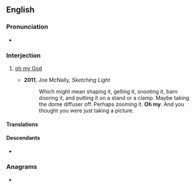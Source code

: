==English==

===Pronunciation===
* {{audio|en|En-au-oh my.ogg|Audio (AU)}}

===Interjection===
{{en-interj}}

# {{lb|en|idiomatic|euphemistic|mainly|_|US|and|Canada}} [[oh my God]]
#* '''2011''', Joe McNally, ''Sketching Light''
#*: Which might mean shaping it, gelling it, snooting it, barn dooring it, and putting it on a stand or a clamp. Maybe taking the dome diffuser off. Perhaps zooming it. '''Oh my'''. And you thought you were just taking a picture.

====Translations====
{{trans-see|good heavens}}

====Descendants====
* {{desc|nl|amai|bor=1}}

===Anagrams===
* {{anagrams|en|a=hmoy|homy}}